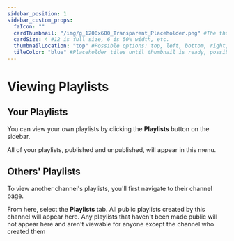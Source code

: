 ---
sidebar_position: 1
sidebar_custom_props:
  faIcon: ""
  cardThumbnail: "/img/g_1200x600_Transparent_Placeholder.png" #The thumbnail on the category card.
  cardSize: 4 #12 is full size, 6 is 50% width, etc.
  thumbnailLocation: "top" #Possible options: top, left, bottom, right, none
  tileColor: "blue" #Placeholder tiles until thumbnail is ready, possible options: blue, cream, darkpurple, lightpurple, mauve, orange, pink, none
---

# Viewing Playlists

## Your Playlists

You can view your own playlists by clicking the **Playlists** button on the sidebar.

All of your playlists, published and unpublished, will appear in this menu.

## Others' Playlists

To view another channel's playlists, you'll first navigate to their channel page.

From here, select the **Playlists** tab. All public playlists created by this channel will appear here. Any playlists that haven't been made public will not appear here and aren't viewable for anyone except the channel who created them